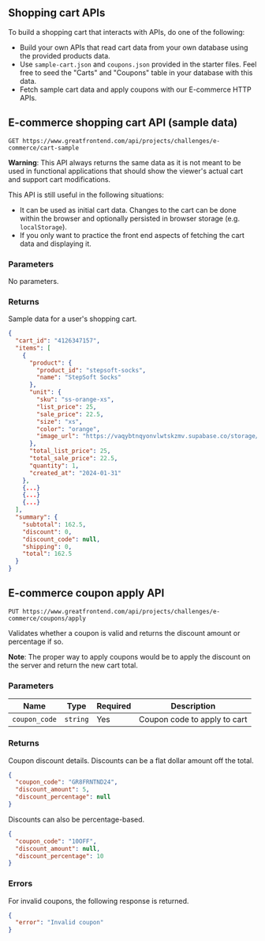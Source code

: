 ## Shopping cart APIs

To build a shopping cart that interacts with APIs, do one of the following:

- Build your own APIs that read cart data from your own database using the provided products data.
- Use `sample-cart.json` and `coupons.json` provided in the starter files. Feel free to seed the "Carts" and "Coupons" table in your database with this data.
- Fetch sample cart data and apply coupons with our E-commerce HTTP APIs.

## E-commerce shopping cart API (sample data)

```
GET https://www.greatfrontend.com/api/projects/challenges/e-commerce/cart-sample
```

**Warning**: This API always returns the same data as it is not meant to be used in functional applications that should show the viewer's actual cart and support cart modifications.

This API is still useful in the following situations:

- It can be used as initial cart data. Changes to the cart can be done within the browser and optionally persisted in browser storage (e.g. `localStorage`).
- If you only want to practice the front end aspects of fetching the cart data and displaying it.

### Parameters

No parameters.

### Returns

Sample data for a user's shopping cart.

```json
{
  "cart_id": "4126347157",
  "items": [
    {
      "product": {
        "product_id": "stepsoft-socks",
        "name": "StepSoft Socks"
      },
      "unit": {
        "sku": "ss-orange-xs",
        "list_price": 25,
        "sale_price": 22.5,
        "size": "xs",
        "color": "orange",
        "image_url": "https://vaqybtnqyonvlwtskzmv.supabase.co/storage/v1/object/public/e-commerce-track-images/stepsoft-socks/stepsoft-socks-1.jpg"
      },
      "total_list_price": 25,
      "total_sale_price": 22.5,
      "quantity": 1,
      "created_at": "2024-01-31"
    },
    {...}
    {...}
    {...}
  ],
  "summary": {
    "subtotal": 162.5,
    "discount": 0,
    "discount_code": null,
    "shipping": 0,
    "total": 162.5
  }
}
```

## E-commerce coupon apply API

```
PUT https://www.greatfrontend.com/api/projects/challenges/e-commerce/coupons/apply
```

Validates whether a coupon is valid and returns the discount amount or percentage if so.

**Note**: The proper way to apply coupons would be to apply the discount on the server and return the new cart total.

### Parameters

| Name          | Type     | Required | Description                  |
| ------------- | -------- | -------- | ---------------------------- |
| `coupon_code` | `string` | Yes      | Coupon code to apply to cart |

### Returns

Coupon discount details. Discounts can be a flat dollar amount off the total.

```json
{
  "coupon_code": "GR8FRNTND24",
  "discount_amount": 5,
  "discount_percentage": null
}
```

Discounts can also be percentage-based.

```json
{
  "coupon_code": "10OFF",
  "discount_amount": null,
  "discount_percentage": 10
}
```

### Errors

For invalid coupons, the following response is returned.

```json
{
  "error": "Invalid coupon"
}
```
